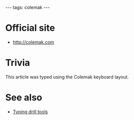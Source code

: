 ---
tags: colemak
---
= Official site =

* http://colemak.com

= Trivia =

This article was typed using the Colemak keyboard layout.

= See also =

* [[Typing drill tools]]
